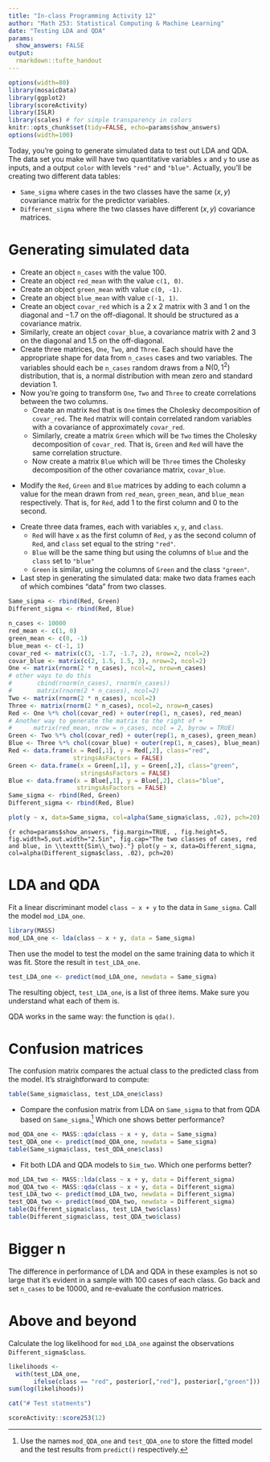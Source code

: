 ```yaml
---
title: "In-class Programming Activity 12"
author: "Math 253: Statistical Computing & Machine Learning"
date: "Testing LDA and QDA"
params: 
  show_answers: FALSE
output: 
  rmarkdown::tufte_handout
---
```


```r
options(width=80)
library(mosaicData)
library(ggplot2)
library(scoreActivity)
library(ISLR)
library(scales) # for simple transparency in colors
knitr::opts_chunk$set(tidy=FALSE, echo=params$show_answers)
options(width=100)
```

Today, you're going to generate simulated data to test out LDA and QDA. The data set you make will have two quantitative variables `x` and `y` to use as inputs, and a output `color` with levels `"red"` and `"blue"`. Actually, you'll be creating two different data tables:

* `Same_sigma` where cases in the two classes have the same $(x,y)$ covariance matrix for the predictor variables.
* `Different_sigma` where the two classes have different $(x,y)$ covariance matrices.

# Generating simulated data


* Create an object `n_cases` with the value 100.
* Create an object `red_mean` with the value `c(1, 0)`.
* Create an object `green_mean` with value `c(0, -1)`.
* Create an object `blue_mean` with value `c(-1, 1)`.
* Create an object `covar_red` which is a 2 x 2 matrix with 3 and 1 on the diagonal and $-1.7$ on the off-diagonal. It should be structured as a covariance matrix.
* Similarly, create an object `covar_blue`, a covariance matrix with 2 and 3 on the diagonal and $1.5$ on the off-diagonal.
* Create three matrices, `One`, `Two`, and `Three`.  Each should have the appropriate shape for data from `n_cases` cases and two variables. The variables should each be `n_cases` random draws from a $\mbox{N}(0, 1^2)$ distribution, that is, a normal distribution with mean zero and standard deviation $1$.\marginnote[-2cm]{In specifying the normal distribution, one needs to decide whether to report the standard deviation or the variance.  R uses \texttt{sd=}.  To help to eliminate ambiguity in mathematical notation, the form $1^2$ is used simply as a reminder that the quantity is a variance.}
* Now you're going to transform `One`, `Two` and `Three` to create correlations between the two columns. 
    - Create an matrix `Red` that is `One` times the Cholesky decomposition of `covar_red`.  The `Red` matrix will contain correlated random variables with a covariance of approximately `covar_red`.
    -  Similarly, create a matrix `Green` which will be `Two` times the Cholesky decomposition of `covar_red`. That is, `Green` and `Red` will have the same correlation structure.
    - Now create a matrix `Blue` which will be `Three` times the Cholesky decomposition of the other covariance matrix, `covar_blue`.

\enlargethispage{1in}

* Modify the `Red`, `Green` and `Blue` matrices by adding to each column a value for the mean drawn from `red_mean`, `green_mean`, and `blue_mean` respectively.\marginnote[-1.5cm]{{\em Hint}: It won't work to do the obvious, simple thing, e.g.  add \texttt{red\_mean} to \texttt{Red}. There are many ways to construct a statement that works.  Among others, there's a way using \texttt{outer()}, a way using \texttt{matrix()}, and even a way using \texttt{t()} twice.} That is, for `Red`, add 1 to the first column and 0 to the second.

\newpage

* Create three data frames, each with variables `x`, `y`, and `class`.\marginnote{You'll use \texttt{data.frame()} to construct the data frames.  Make sure to give the optional argument \texttt{stringsAsFactors = FALSE}.  This will let the class be stored as straightforward character strings that can be used in plotting to specify the color.} 
    - `Red` will have `x` as the first column of `Red`, `y` as the second column of `Red`, and `class` set equal to the string `"red"`.
    - `Blue` will be the same thing but using the columns of `blue` and the `class` set to `"blue"`
    - `Green` is similar, using the columns of `Green` and the class `"green"`.
* Last step in generating the simulated data: make two data frames each of which combines "data" from two classes.
```r
Same_sigma <- rbind(Red, Green)
Different_sigma <- rbind(Red, Blue)
```

```r
n_cases <- 10000
red_mean <- c(1, 0)
green_mean <- c(0, -1)
blue_mean <- c(-1, 1)
covar_red <- matrix(c(3, -1.7, -1.7, 2), nrow=2, ncol=2)
covar_blue <- matrix(c(2, 1.5, 1.5, 3), nrow=2, ncol=2)
One <- matrix(rnorm(2 * n_cases), ncol=2, nrow=n_cases)
# other ways to do this
#       cbind(rnorm(n_cases), rnorm(n_cases))
#       matrix(rnorm(2 * n_cases), ncol=2)
Two <- matrix(rnorm(2 * n_cases), ncol=2)
Three <- matrix(rnorm(2 * n_cases), ncol=2, nrow=n_cases)
Red <- One %*% chol(covar_red) + outer(rep(1, n_cases), red_mean)
# Another way to generate the matrix to the right of +
#      matrix(red_mean, nrow = n_cases, ncol = 2, byrow = TRUE)
Green <- Two %*% chol(covar_red) + outer(rep(1, n_cases), green_mean)
Blue <- Three %*% chol(covar_blue) + outer(rep(1, n_cases), blue_mean)
Red <- data.frame(x = Red[,1], y = Red[,2], class="red", 
                  stringsAsFactors = FALSE)
Green <- data.frame(x = Green[,1], y = Green[,2], class="green",
                    stringsAsFactors = FALSE)
Blue <- data.frame(x = Blue[,1], y = Blue[,2], class="blue",
                   stringsAsFactors = FALSE)
Same_sigma <- rbind(Red, Green)
Different_sigma <- rbind(Red, Blue)
```
```r
plot(y ~ x, data=Same_sigma, col=alpha(Same_sigma$class, .02), pch=20)
```
```{r echo=params$show_answers, fig.margin=TRUE, , fig.height=5, fig.width=5,out.width="2.5in", fig.cap="The two classes of cases, red and blue, in \\texttt{Sim\\_two}."}
plot(y ~ x, data=Different_sigma, col=alpha(Different_sigma$class, .02), pch=20)
```

# LDA and QDA

Fit a linear discriminant model `class ~ x + y` to the data in `Same_sigma`. Call the model `mod_LDA_one`.
```r
library(MASS)
mod_LDA_one <- lda(class ~ x + y, data = Same_sigma)
```

Then use the model to test the model on the same training data to which it was fit. Store the result in `test_LDA_one`.
```r
test_LDA_one <- predict(mod_LDA_one, newdata = Same_sigma)
```

The resulting object, `test_LDA_one`,  is a list of three items. Make sure you understand what each of them is.

QDA works in the same way: the function is `qda()`.

# Confusion matrices

The confusion matrix compares the actual class to the predicted class from the model.  It's straightforward to compute:
```r
table(Same_sigma$class, test_LDA_one$class)
```

* Compare the confusion matrix from LDA on `Same_sigma` to that from QDA based on `Same_sigma`.^[Use the names `mod_QDA_one` and `test_QDA_one` to store the fitted model and the test results from `predict()` respectively.]  Which one shows better performance?
```r
mod_QDA_one <- MASS::qda(class ~ x + y, data = Same_sigma)
test_QDA_one <- predict(mod_QDA_one, newdata = Same_sigma)
table(Same_sigma$class, test_QDA_one$class)
```

* Fit both LDA and QDA models to `Sim_two`.  Which one performs better?
```r
mod_LDA_two <- MASS::lda(class ~ x + y, data = Different_sigma)
mod_QDA_two <- MASS::qda(class ~ x + y, data = Different_sigma)
test_LDA_two <- predict(mod_LDA_two, newdata = Different_sigma)
test_QDA_two <- predict(mod_QDA_two, newdata = Different_sigma)
table(Different_sigma$class, test_LDA_two$class)
table(Different_sigma$class, test_QDA_two$class)
```

# Bigger n

The difference in performance of LDA and QDA in these examples is not so large that it's evident in a sample with 100 cases of each class.  Go back and set `n_cases` to be 10000, and re-evaluate the confusion matrices.

\enlargethispage{1in}

# Above and beyond

Calculate the log likelihood for `mod_LDA_one` against the observations `Different_sigma$class`.

```r
likelihoods <-
  with(test_LDA_one, 
       ifelse(class == "red", posterior[,"red"], posterior[,"green"]))
sum(log(likelihoods))
```


```r
cat("# Test statments")
```

```r
scoreActivity::score253(12)
```
